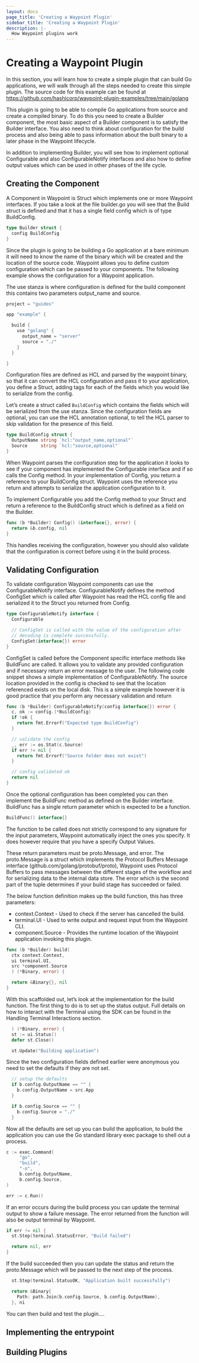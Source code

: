 ```yaml
---
layout: docs
page_title: 'Creating a Waypoint Plugin'
sidebar_title: 'Creating a Waypoint Plugin'
description: |-
  How Waypoint plugins work
---
```


# Creating a Waypoint Plugin

In this section, you will learn how to create a simple plugin that can build Go applications, we will walk through
all the steps needed to create this simple plugin. The source code for this example can be found at
https://github.com/hashicorp/waypoint-plugin-examples/tree/main/golang

This plugin is going to be able to compile Go applications from source and create a compiled binary. To do this you
need to create a Builder component, the most basic aspect of a Builder component is to satisfy the Builder interface.
You also need to think about configuration for the build process and also being able to pass information about the built
binary to a later phase in the Waypoint lifecycle.

In addition to implementing Builder, you will see how to implement optional Configurable and also ConfigurableNotify interfaces
and also how to define output values which can be used in other phases of the life cycle.

## Creating the Component

A Component in Waypoint is Struct which implements one or more Waypoint interfaces. If you take a look at the file builder.go
you will see that the Build struct is defined and that it has a single field config which is of type BuildConfig.

```go
type Builder struct {
  config BuildConfig
}
```

Since the plugin is going to be building a Go application at a bare minimum it will need to know the name of the binary which
will be created and the location of the source code. Waypoint allows you to define custom configuration which can be passed
to your components. The following example shows the configuration for a Waypoint application.

The use stanza is where configuration is defined for the build component this contains
two parameters output_name and source.

```go
project = "guides"

app "example" {

  build {
    use "golang" {
      output_name = "server"
      source = "./"
    }
  }

}
```

Configuration files are defined as HCL and parsed by the waypoint binary, so that it can convert the HCL configuration
and pass it to your application, you define a Struct, adding tags for each of the fields which you would like to serialize
from the config.

Let’s create a struct called `BuildConfig` which contains the fields which will be serialized from the use stanza.
Since the configuration fields are optional, you can use the HCL annotation optional, to tell the HCL parser to skip validation
for the presence of this field.

```go
type BuildConfig struct {
  OutputName string `hcl:"output_name,optional"`
  Source     string `hcl:"source,optional"`
}
```

When Waypoint parses the configuration step for the application it looks to see if your component has implemented the
Configurable interface and if so calls the Config method. In your implementation of Config, you return a reference to your
BuildConfig struct. Waypoint uses the reference you return and attempts to serialize the application configuration to it.

To implement Configurable you add the Config method to your Struct and return a reference to the BuildConfig struct which
is defined as a field on the Builder.

```go
func (b *Builder) Config() (interface{}, error) {
  return &b.config, nil
}
```

This handles receiving the configuration, however you should also validate that the configuration is correct before using
it in the build process.

## Validating Configuration

To validate configuration Waypoint components can use the ConfigurableNotify interface. ConfigurableNotify defines the
method ConfigSet which is called after Waypoint has read the HCL config file and serialized it to the Struct you returned
from Config.

```go
type ConfigurableNotify interface {
  Configurable

  // ConfigSet is called with the value of the configuration after
  // decoding is complete successfully.
  ConfigSet(interface{}) error
}
```

ConfigSet is called before the Component specific interface methods like BuildFunc are called. It allows you to validate
any provided configuration and if necessary return an error message to the user. The following code snippet shows a simple
implementation of ConfigurableNotify. The source location provided in the config is checked to see that the location referenced
exists on the local disk. This is a simple example however it is good practice that you perform any necessary validation
and return

```go
func (b *Builder) ConfigurableNotify(config interface{}) error {
  c, ok := config.(*BuildConfig)
  if !ok {
    return fmt.Errorf("Expected type BuildConfig")
  }

  // validate the config
  _, err := os.Stat(c.Source)
  if err != nil {
    return fmt.Errorf("Source folder does not exist")
  }

  // config validated ok
  return nil
}
```

Once the optional configuration has been completed you can then implement the BuildFunc method as defined on the Builder
interface. BuildFunc has a single return parameter which is expected to be a function.

```go
BuildFunc() interface{}
```

The function to be called does not strictly correspond to any signature for the input parameters, Waypoint automatically
inject the ones you specify. It does however require that you have a specify Output Values.

These return parameters must be proto.Message, and error. The proto.Message is a struct which implements the Protocol Buffers Message
interface (github.com/golang/protobuf/proto), Waypoint uses Protocol Buffers to pass messages between the different stages
of the workflow and for serializing data to the internal data store. The error which is the second part of the tuple determines
if your build stage has succeeded or failed.

The below function definition makes up the build function, this has three parameters:

- context.Context - Used to check if the server has cancelled the build.
- terminal.UI - Used to write output and request input from the Waypoint CLI.
- component.Source - Provides the runtime location of the Waypoint application invoking this plugin.

```go
func (b *Builder) build(
  ctx context.Context,
  ui terminal.UI,
  src *component.Source
  ) (*Binary, error) {

  return &Binary{}, nil
}
```

With this scaffolded out, let’s look at the implementation for the build function. The first thing to do is to set up
the status output. Full details on how to interact with the Terminal using the SDK can be found in the Handling Terminal
Interactions section.

```go
  ) (*Binary, error) {
  st := ui.Status()
  defer st.Close()

  st.Update("Building application")
```

Since the two configuration fields defined earlier were anonymous you need to set the defaults if they are not set.

```go
  // setup the defaults
  if b.config.OutputName == "" {
    b.config.OutputName = src.App
  }

  if b.config.Source == "" {
    b.config.Source = "./"
  }
```

Now all the defaults are set up you can build the application, to build the application you can use the Go standard library
exec package to shell out a process.

```go
c := exec.Command(
     "go",
     "build",
     "-o",
     b.config.OutputName,
     b.config.Source,
)

err := c.Run()
```

If an error occurs during the build process you can update the terminal output to show a failure message. The error returned
from the function will also be output terminal by Waypoint.

```go
if err != nil {
  st.Step(terminal.StatusError, "Build failed")

  return nil, err
}
```

If the build succeeded then you can update the status and return the proto.Message which will be passed to the next step of
the process.

```go
  st.Step(terminal.StatusOK, "Application built successfully")

  return &Binary{
    Path: path.Join(b.config.Source, b.config.OutputName),
  }, ni
```

You can then build and test the plugin....

## Implementing the entrypoint

## Building Plugins
